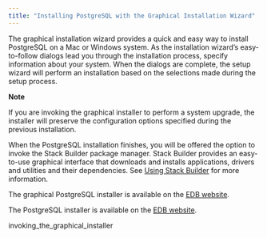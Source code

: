 ```yaml
---
title: "Installing PostgreSQL with the Graphical Installation Wizard"
---
```




The graphical installation wizard provides a quick and easy way to install PostgreSQL on a Mac or Windows system. As the installation wizard’s easy-to-follow dialogs lead you through the installation process, specify information about your system. When the dialogs are complete, the setup wizard will perform an installation based on the selections made during the setup process.

<div class="note">

<div class="title">

**Note**

</div>

If you are invoking the graphical installer to perform a system upgrade, the installer will preserve the configuration options specified during the previous installation.

</div>

When the PostgreSQL installation finishes, you will be offered the option to invoke the Stack Builder package manager. Stack Builder provides an easy-to-use graphical interface that downloads and installs applications, drivers and utilities and their dependencies. See [Using Stack Builder](../03_using_stackbuilder) for more information.

The graphical PostgreSQL installer is available on the [EDB website](http://www.enterprisedb.com/downloads/postgres-postgresql-downloads).

The PostgreSQL installer is available on the [EDB website](https://www.enterprisedb.com/postgresql-early-experience).

<div class="toctree" maxdepth="5">

invoking\_the\_graphical\_installer

</div>
